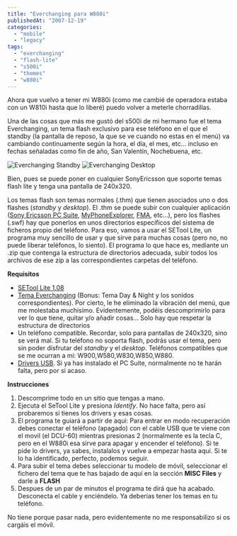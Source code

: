 ```yaml
---
title: "Everchanging para W880i"
publishedAt: "2007-12-19"
categories: 
  - "mobile"
  - "legacy"
tags: 
  - "everchanging"
  - "flash-lite"
  - "s500i"
  - "themes"
  - "w880i"
---
```


Ahora que vuelvo a tener mi W880i (como me cambié de operadora estaba con un W810i hasta que lo liberé) puedo volver a meterle chorradillas.

Una de las cosas que más me gustó del s500i de mi hermano fue el tema Everchanging, un tema flash exclusivo para ese teléfono en el que el standby (la pantalla de reposo, la que se ve cuando no estas en el menú) va cambiando continuamente según la hora, el día, el mes, etc... incluso en fechas señaladas como fin de año, San Valentín, Nochebuena, etc.

![Everchanging Standby](http://rick.jinlabs.com/wp-content/uploads/2007/12/w880i-desktop.jpg) ![Everchanging Desktop](http://rick.jinlabs.com/wp-content/uploads/2007/12/w880i-menu.jpg)

Bien, pues se puede poner en cualquier SonyEricsson que soporte temas flash lite y tenga una pantalla de 240x320.

Los temas flash son temas normales (.thm) que tienen asociados uno o dos flashes (_standby_ y _desktop_). El .thm se puede subir con cualquier aplicación ([Sony Ericsson PC Suite](http://www.sonyericsson.com/), [MyPhoneExplorer](http://www.fjsoft.at/en/), [FMA](http://fma.sourceforge.net/index2.htm), etc...), pero los flashes (.swf) hay que ponerlos en unos directorios específicos del sistema de ficheros propio del teléfono. Para eso, vamos a usar el SETool Lite, un programa muy sencillo de usar y que sirve para muchas cosas (pero no, no puede liberar teléfonos, lo siento). El programa lo que hace es, mediante un .zip que contenga la estructura de directorios adecuada, subir todos los archivos de ese zip a las correspondientes carpetas del teléfono.

**Requisitos**

- [SETool Lite 1.08](http://www.savefile.com/files/1273233)
- [Tema Everchanging](http://rick.jinlabs.com/stuff/tpa-w880i-everchanging-dayandnigth-novibration.zip) (Bonus: Tema Day & Night y los sonidos correspondientes). Por cierto, le he eliminado la vibración del menú, que me molestaba muchísimo. Evidentemente, podéis descomprimirlo para ver lo que tiene, quitar y/o añadir cosas... Solo hay que respetar la estructura de directorios
- Un teléfono compatible. Recordar, solo para pantallas de 240x320, sino se verá mal. Si tu teléfono no soporta flash, podrás usar el tema, pero sin poder disfrutar del _standby_ y el _desktop_. Teléfonos compatibles que se me ocurran a mi: W900,W580,W830,W850,W880.
- [Drivers USB](http://www.savefile.com/files/1273287). Si ya has instalado el PC Suite, normalmente no te harán falta, pero por si acaso.

**Instrucciones**

1. Descomprime todo en un sitio que tengas a mano.
2. Ejecuta el SeTool Lite y presiona _Identify_. No hace falta, pero así probaremos si tienes los drivers y esas cosas.
3. El programa te guiará a partir de aqui: Para entrar en modo recuperación debes conectar el teléfono (apagado) con el cable USB que te viene con el movil (el DCU-60) mientras presionas 2 (normalmente es la tecla C, pero en el W880i esa sirve para apagar y encender el teléfono). Si te pide lo drivers, ya sabes, instalalos y vuelve a empezar hasta aquí. Si te lo ha identificado, perfecto, podemos seguir.
4. Para subir el tema debes seleccionar tu modelo de móvil, seleccionar el fichero del tema que te has bajado de aquí en la sección **MISC Files** y darle a **FLASH**
5. Despues de un par de minutos el programa te dirá que ha acabado. Desconecta el cable y enciéndelo. Ya deberías tener los temas en tu teléfono.

No tiene porque pasar nada, pero evidentemente no me responsabilizo si os cargáis el móvil.
